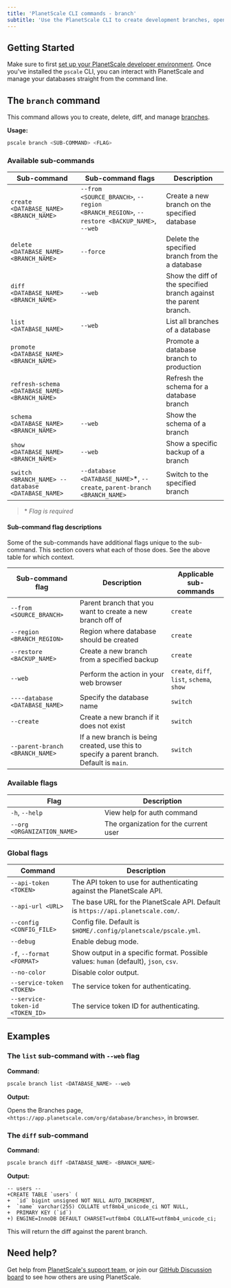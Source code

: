 ```yaml
---
title: 'PlanetScale CLI commands - branch'
subtitle: 'Use the PlanetScale CLI to create development branches, open deploy requests, and make non-blocking schema changes directly from your terminal.'
---
```


## Getting Started

Make sure to first [set up your PlanetScale developer environment](/concepts/planetscale-environment-setup). Once you've installed the `pscale` CLI, you can interact with PlanetScale and manage your databases straight from the command line.

## The `branch` command

This command allows you to create, delete, diff, and manage [branches](/concepts/branching).

**Usage:**

```bash
pscale branch <SUB-COMMAND> <FLAG>
```

### Available sub-commands

| **Sub-command** | **Sub-command flags** | **Description**        |
| -------- | -------- | --------------------------------------- |
| `create <DATABASE_NAME> <BRANCH_NAME>` | `--from <SOURCE_BRANCH>`, `--region <BRANCH_REGION>`, `--restore <BACKUP_NAME>`, `--web` | Create a new branch on the specified database |
| `delete <DATABASE_NAME> <BRANCH_NAME>` | `--force` | Delete the specified branch from the a database |
| `diff <DATABASE_NAME> <BRANCH_NAME>` | `--web` | Show the diff of the specified branch against the parent branch. |
| `list <DATABASE_NAME>`   | `--web` | List all branches of a database |
| `promote <DATABASE_NAME> <BRANCH_NAME>`| | Promote a database branch to production |
| `refresh-schema <DATABASE_NAME> <BRANCH_NAME>`  | | Refresh the schema for a database branch |
| `schema <DATABASE_NAME> <BRANCH_NAME>` | `--web` | Show the schema of a branch |
| `show <DATABASE_NAME> <BRANCH_NAME>` | `--web` | Show a specific backup of a branch |
| `switch <BRANCH_NAME> --database <DATABASE_NAME>` | `--database <DATABASE_NAME>`*, `--create`, `parent-branch <BRANCH_NAME>` | Switch to the specified branch |

> \* _Flag is required_

#### Sub-command flag descriptions

Some of the sub-commands have additional flags unique to the sub-command. This section covers what each of those does. See the above table for which context.

| **Sub-command flag** | **Description** | **Applicable sub-commands**
| -------- | -------- | --------------------------------------- |
| `--from <SOURCE_BRANCH>` | Parent branch that you want to create a new branch off of | `create` |
| `--region <BRANCH_REGION>` | Region where database should be created | `create` |
| `--restore <BACKUP_NAME>` | Create a new branch from a specified backup | `create` |
| `--web` | Perform the action in your web browser | `create`, `diff`, `list`, `schema`, `show` |
| `----database <DATABASE_NAME>` | Specify the database name | `switch` |
| `--create` | Create a new branch if it does not exist | `switch` |
| `--parent-branch <BRANCH_NAME>` | If a new branch is being created, use this to specify a parent branch. Default is `main`. | `switch` |

### Available flags

| **Flag** | **Description**        |
| -------- | --------------------------------------- |
| `-h`, `--help` | View help for auth command |
| `--org <ORGANIZATION_NAME>` | The organization for the current user |

### Global flags

| **Command** | **Description**        |
| -------- | --------------------------------------- |
| `--api-token <TOKEN>` | The API token to use for authenticating against the PlanetScale API. |
| `--api-url <URL>` | The base URL for the PlanetScale API. Default is `https://api.planetscale.com/`. |
| `--config <CONFIG_FILE>` | Config file. Default is `$HOME/.config/planetscale/pscale.yml`. |
| `--debug` | Enable debug mode. |
| `-f`, `--format <FORMAT>` | Show output in a specific format. Possible values: `human` (default), `json`, `csv`. |
| `--no-color` | Disable color output. |
| `--service-token <TOKEN>` | The service token for authenticating. |
| `--service-token-id <TOKEN_ID>` | The service token ID for authenticating. |

## Examples

### The `list` sub-command with `--web` flag

**Command:**

```bash
pscale branch list <DATABASE_NAME> --web
```

**Output:**

Opens the Branches page, `<https://app.planetscale.com/org/database/branches>`, in browser.

### The `diff` sub-command 

**Command:**

```bash
pscale branch diff <DATABASE_NAME> <BRANCH_NAME>
```

**Output:**

```
-- users --
+CREATE TABLE `users` (
+  `id` bigint unsigned NOT NULL AUTO_INCREMENT,
+  `name` varchar(255) COLLATE utf8mb4_unicode_ci NOT NULL,
+  PRIMARY KEY (`id`)
+) ENGINE=InnoDB DEFAULT CHARSET=utf8mb4 COLLATE=utf8mb4_unicode_ci;
```

This will return the diff against the parent branch.

## Need help?

Get help from [PlanetScale's support team](https://www.planetscale.com/support), or join our [GitHub Discussion board](https://github.com/planetscale/beta/discussions) to see how others are using PlanetScale.
